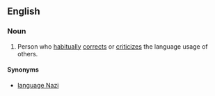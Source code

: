==English==

===Noun===
{{en-noun|sg=[[grammar]] [[Nazi]]}}

# Person who [[habitually]] [[correct]]s or [[criticize]]s the language usage of others.

====Synonyms====
* [[language Nazi]]